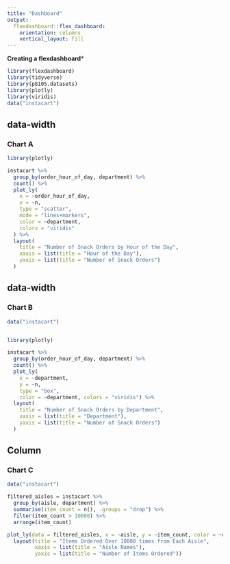```yaml
---
title: "Dashboard"
output: 
  flexdashboard::flex_dashboard:
    orientation: columns
    vertical_layout: fill
---
```



**Creating a flexdashboard***
```r
library(flexdashboard)
library(tidyverse)
library(p8105.datasets)
library(plotly)
library(viridis)
data("instacart")
```





{data-width=650}
-----------------------------------------------------------------------
### Chart A

```r

library(plotly)

instacart %>%
  group_by(order_hour_of_day, department) %>%
  count() %>%
  plot_ly(
    x = ~order_hour_of_day,
    y = ~n,
    type = "scatter",
    mode = "lines+markers",
    color = ~department,
    colors = "viridis"
  ) %>%
  layout(
    title = "Number of Snack Orders by Hour of the Day",
    xaxis = list(title = "Hour of the Day"),
    yaxis = list(title = "Number of Snack Orders")
  )

```

{data-width=350}
-----------------------------------------------------------------------
### Chart B

```r
data("instacart")


library(plotly)

instacart %>%
  group_by(order_hour_of_day, department) %>%
  count() %>%
  plot_ly(
    x = ~department,
    y = ~n,
    type = "box",
    color = ~department, colors = "viridis") %>%
  layout(
    title = "Number of Snack Orders by Department",
    xaxis = list(title = "Department"),
    yaxis = list(title = "Number of Snack Orders")
  )


```



Column {data-width=650}
-----------------------------------------------------------------------

### Chart C

```r
data("instacart")

filtered_aisles = instacart %>%
  group_by(aisle, department) %>%
  summarise(item_count = n(), .groups = "drop") %>%
  filter(item_count > 10000) %>%
  arrange(item_count)

plot_ly(data = filtered_aisles, x = ~aisle, y = ~item_count, color = ~department, type = "bar", colors = "viridis") %>%
  layout(title = "Items Ordered Over 10000 times from Each Aisle",
         xaxis = list(title = "Aisle Names"),
         yaxis = list(title = "Number of Items Ordered"))

```




